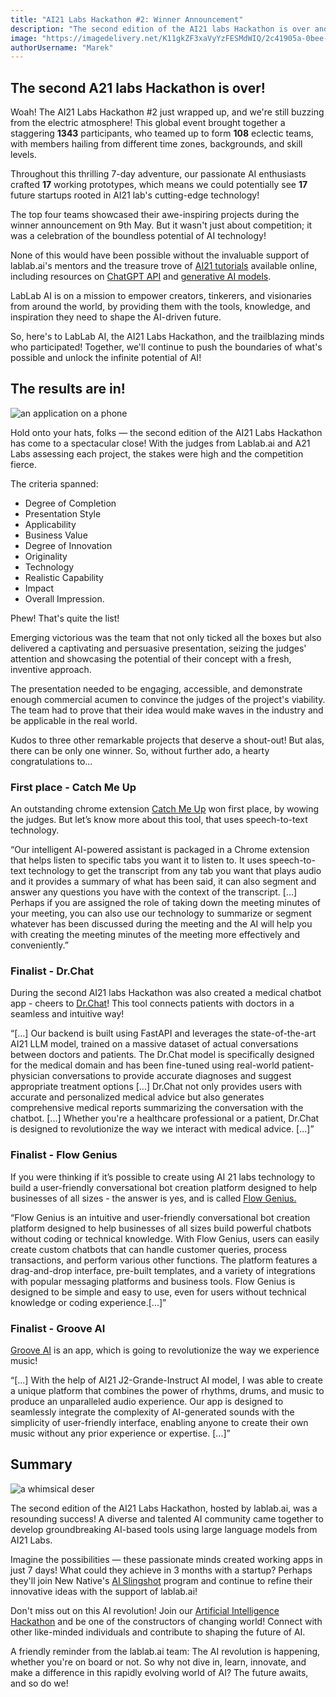 ```yaml
---
title: "AI21 Labs Hackathon #2: Winner Announcement"
description: "The second edition of the AI21 labs Hackathon is over and the result along with amazing AI apps is out!"
image: "https://imagedelivery.net/K11gkZF3xaVyYzFESMdWIQ/2c41905a-0bee-44c3-9ffc-40ba96566800/full"
authorUsername: "Marek"
---
```



## The second A21 labs Hackathon is over!

Woah! The AI21 Labs Hackathon #2 just wrapped up, and we're still buzzing from the electric atmosphere! This global event brought together a staggering **1343** participants, who teamed up to form **108** eclectic teams, with members hailing from different time zones, backgrounds, and skill levels.

Throughout this thrilling 7-day adventure, our passionate AI enthusiasts crafted **17** working prototypes, which means we could potentially see **17** future startups rooted in AI21 lab's cutting-edge technology! 

The top four teams showcased their awe-inspiring projects during the winner announcement on 9th May. But it wasn't just about competition; it was a celebration of the boundless potential of AI technology! 

None of this would have been possible without the invaluable support of lablab.ai's mentors and the treasure trove of [AI21 tutorials](https://lablab.ai/t/tech/ai21-labs) available online, including resources on [ChatGPT API](https://lablab.ai/tech/openai/chatgpt) and [generative AI models](https://lablab.ai/blog/generative-ai-generative-ai-models).

LabLab AI is on a mission to empower creators, tinkerers, and visionaries from around the world, by providing them with the tools, knowledge, and inspiration they need to shape the AI-driven future. 

So, here's to LabLab AI, the AI21 Labs Hackathon, and the trailblazing minds who participated! Together, we'll continue to push the boundaries of what's possible and unlock the infinite potential of AI! 


## The results are in!

<Img src="https://imagedelivery.net/K11gkZF3xaVyYzFESMdWIQ/c4c7c407-73df-495e-1681-728b8d55cb00/full" alt=" an application on a phone" />

Hold onto your hats, folks — the second edition of the AI21 Labs Hackathon has come to a spectacular close! With the judges from Lablab.ai and A21 Labs assessing each project, the stakes were high and the competition fierce. 

The criteria spanned:

* Degree of Completion
* Presentation Style
* Applicability
* Business Value
* Degree of Innovation
* Originality
* Technology
* Realistic Capability
* Impact
* Overall Impression.

Phew! That's quite the list! 

Emerging victorious was the team that not only ticked all the boxes but also delivered a captivating and persuasive presentation, seizing the judges' attention and showcasing the potential of their concept with a fresh, inventive approach. 

The presentation needed to be engaging, accessible, and demonstrate enough commercial acumen to convince the judges of the project's viability. The team had to prove that their idea would make waves in the industry and be applicable in the real world. 

Kudos to three other remarkable projects that deserve a shout-out! But alas, there can be only one winner. So, without further ado, a hearty congratulations to... 


### First place - Catch Me Up

An outstanding chrome extension [Catch Me Up](https://lablab.ai/event/ai21-labs-hackathon-2/reluvape/catch-me-upYou2:37) won first place, by wowing the judges. But let’s know more about this tool, that uses speech-to-text technology.

“Our intelligent AI-powered assistant is packaged in a Chrome extension that helps listen to specific tabs you want it to listen to. It uses speech-to-text technology to get the transcript from any tab you want that plays audio and it provides a summary of what has been said, it can also segment and answer any questions you have with the context of the transcript. [...] Perhaps if you are assigned the role of taking down the meeting minutes of your meeting, you can also use our technology to summarize or segment whatever has been discussed during the meeting and the AI will help you with creating the meeting minutes of the meeting more effectively and conveniently.”


### Finalist - Dr.Chat

During the second AI21 labs Hackathon was also created a medical chatbot app - cheers to [Dr.Chat](https://lablab.ai/event/ai21-labs-hackathon-2/dr-chat/dr-chat)! This tool connects patients with doctors in a seamless and intuitive way!

“[...] Our backend is built using FastAPI and leverages the state-of-the-art AI21 LLM model, trained on a massive dataset of actual conversations between doctors and patients. The Dr.Chat model is specifically designed for the medical domain and has been fine-tuned using real-world patient-physician conversations to provide accurate diagnoses and suggest appropriate treatment options [...] Dr.Chat not only provides users with accurate and personalized medical advice but also generates comprehensive medical reports summarizing the conversation with the chatbot. [...] Whether you're a healthcare professional or a patient, Dr.Chat is designed to revolutionize the way we interact with medical advice. [...]”


### Finalist - Flow Genius

If you were thinking if it’s possible to create using AI 21 labs technology to build a user-friendly conversational bot creation platform designed to help businesses of all sizes - the answer is yes, and is called [Flow Genius.](https://lablab.ai/event/ai21-labs-hackathon-2/the-astro-cats-trophes/flow-genius)

“Flow Genius is an intuitive and user-friendly conversational bot creation platform designed to help businesses of all sizes build powerful chatbots without coding or technical knowledge. With Flow Genius, users can easily create custom chatbots that can handle customer queries, process transactions, and perform various other functions. The platform features a drag-and-drop interface, pre-built templates, and a variety of integrations with popular messaging platforms and business tools. Flow Genius is designed to be simple and easy to use, even for users without technical knowledge or coding experience.[...]”


### Finalist - Groove AI

[Groove AI](https://lablab.ai/event/ai21-labs-hackathon-2/wizards/groove-ai) is an app, which is going to revolutionize the way we experience music!

“[...] With the help of AI21 J2-Grande-Instruct AI model, I was able to create a unique platform that combines the power of rhythms, drums, and music to produce an unparalleled audio experience. Our app is designed to seamlessly integrate the complexity of AI-generated sounds with the simplicity of user-friendly interface, enabling anyone to create their own music without any prior experience or expertise. [...]”


## Summary

<Img src="https://imagedelivery.net/K11gkZF3xaVyYzFESMdWIQ/8d192ce4-4d06-4eac-a388-607a697e9b00/full" alt="a whimsical deser" />

The second edition of the AI21 Labs Hackathon, hosted by lablab.ai, was a resounding success! A diverse and talented AI community came together to develop groundbreaking AI-based tools using large language models from AI21 Labs.

Imagine the possibilities — these passionate minds created working apps in just 7 days! What could they achieve in 3 months with a startup? Perhaps they'll join New Native's [AI Slingshot](https://lablab.ai/blog/giving-voice-to-the-community-new-features-on-lablabai) program and continue to refine their innovative ideas with the support of lablab.ai! 

Don't miss out on this AI revolution! Join our [Artificial Intelligence Hackathon](https://lablab.ai/event) and be one of the constructors of changing world! Connect with other like-minded individuals and contribute to shaping the future of AI. 

A friendly reminder from the lablab.ai team: The AI revolution is happening, whether you're on board or not. So why not dive in, learn, innovate, and make a difference in this rapidly evolving world of AI? The future awaits, and so do we! 
